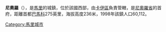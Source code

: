 '''尼奧羅'''（{{lang-fr|Nioro-du-Sahel}}），是[[馬里|馬里]]的城鎮，位於該國西部，由[[卡伊區|卡伊區]]負責管轄，是[[尼奧羅省|尼奧羅省]]的首府，距離首都[[巴馬科|巴馬科]]275英里，海拔高度236米，1998年該鎮人口60,112。

{{coord|15|11|N|9|33|W|region:ML_type:city|display=title}}

{{卡伊區}}
[[Category:馬里城市|Category:馬里城市]]

{{Mali-geo-stub}}